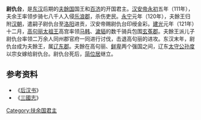 '''尉仇台'''，是[[东汉|东汉]]后期的[[夫餘国|夫餘国]]国王和[[百济|百济]]的开国君主。[[汉安帝|汉安帝]][[永初_(汉)|永初]]五年（111年），夫余王率领步骑七八千人入侵[[乐浪郡|乐浪郡]]，杀伤吏民。[[永宁_(汉安帝)|永宁]]元年（120年），夫餘王归附[[汉朝|汉朝]]，遣嗣子尉仇台至[[洛阳|洛阳]]进贡，汉安帝赐尉仇台印绶金彩。[[建光_(汉)|建光]]元年（121年）十二月，[[高句丽|高句丽]][[太祖王|太祖王]]高宫率领[[马韩|马韩]]、[[濊貊|濊貊]]的数千骑兵包围[[玄菟郡|玄菟郡]]。夫餘王派儿子尉仇台率领二万余人同州郡官府一同进行讨伐，击退高句丽的进攻。东汉末年，尉仇台成为夫餘王，属[[辽东郡|辽东郡]]。夫餘在高句丽、[[鲜卑|鲜卑]]两个强国之间，辽东[[太守|太守]][[公孙度|公孙度]]以宗女嫁给尉仇台。尉仇台死后，[[简位居|简位居]]继立。

== 参考资料 ==
*《[[后汉书|后汉书]]》
*《[[三國志|三國志]]》

{{start box}}
{{s-before|[[都头王|都头王]]或[[夫台|夫台]]}}
{{s-title|[[扶余国|夫餘]]王|2世纪后期}}
{{s-after|[[简位居|简位居]]}}
{{end box}}
{{扶余君主}}

[[Category:扶余国君主|Category:扶余国君主]]